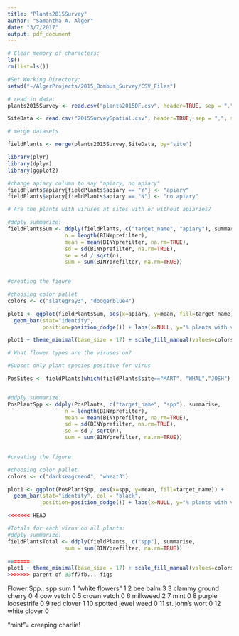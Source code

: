 ```yaml
---
title: "Plants2015Survey"
author: "Samantha A. Alger"
date: "3/7/2017"
output: pdf_document
---
```


```r
# Clear memory of characters:
ls()
rm(list=ls())

#Set Working Directory: 
setwd("~/AlgerProjects/2015_Bombus_Survey/CSV_Files")

# read in data:
plants2015Survey <- read.csv("plants2015DF.csv", header=TRUE, sep = ",", stringsAsFactors=FALSE)

SiteData <- read.csv("2015SurveySpatial.csv", header=TRUE, sep = ",", stringsAsFactors=FALSE)

# merge datasets

fieldPlants <- merge(plants2015Survey,SiteData, by="site")

library(plyr)
library(dplyr)
library(ggplot2)

#change apiary column to say "apiary, no apiary"
fieldPlants$apiary[fieldPlants$apiary == "Y"] <- "apiary"
fieldPlants$apiary[fieldPlants$apiary == "N"] <- "no apiary"

# Are the plants with viruses at sites with or without apiaries?

#ddply summarize:
fieldPlantsSum <- ddply(fieldPlants, c("target_name", "apiary"), summarise, 
                  n = length(BINYprefilter),
                  mean = mean(BINYprefilter, na.rm=TRUE),
                  sd = sd(BINYprefilter, na.rm=TRUE),
                  se = sd / sqrt(n),
                  sum = sum(BINYprefilter, na.rm=TRUE))
              

#creating the figure

#choosing color pallet
colors <- c("slategray3", "dodgerblue4")

plot1 <- ggplot(fieldPlantsSum, aes(x=apiary, y=mean, fill=target_name)) +
  geom_bar(stat="identity",
           position=position_dodge()) + labs(x=NULL, y="% plants with virus detected")

plot1 + theme_minimal(base_size = 17) + scale_fill_manual(values=colors, name="Virus", labels=c("BQCV", "DWV")) + theme(legend.position=c(.8, .85)) + coord_cartesian(ylim = c(0, .5)) + scale_y_continuous(labels = scales::percent)


```

```r
# What flower types are the viruses on?

#Subset only plant species positive for virus

PosSites <- fieldPlants[which(fieldPlants$site=="MART", "WHAL","JOSH"), ]


#ddply summarize:
PosPlantSpp <- ddply(PosPlants, c("target_name", "spp"), summarise, 
                  n = length(BINYprefilter),
                  mean = mean(BINYprefilter, na.rm=TRUE),
                  sd = sd(BINYprefilter, na.rm=TRUE),
                  se = sd / sqrt(n),
                  sum = sum(BINYprefilter, na.rm=TRUE))
              

#creating the figure

#choosing color pallet
colors <- c("darkseagreen4", "wheat3")

plot1 <- ggplot(PosPlantSpp, aes(x=spp, y=mean, fill=target_name)) +
  geom_bar(stat="identity", col = "black",
           position=position_dodge()) + labs(x=NULL, y="% plants with virus detected")

<<<<<<< HEAD
```

```r
#Totals for each virus on all plants:
#ddply summarize:
fieldPlantsTotal <- ddply(fieldPlants, c("spp"), summarise, 
                  sum = sum(BINYprefilter, na.rm=TRUE))
              
=======
plot1 + theme_minimal(base_size = 17) + scale_fill_manual(values=colors, name="Virus", labels=c("BQCV", "DWV")) + theme(legend.position=c(.8, .85)) + coord_cartesian(ylim = c(0, .5)) + scale_y_continuous(labels = scales::percent)
>>>>>>> parent of 33ff7fb... figs


```

Flower Spp.:
                    spp sum
1       "white flowers"   1
2              bee balm   3
3  clammy ground cherry   0
4             cow vetch   0
5           crown vetch   0
6              milkweed   2
7                  mint   0
8    purple loosestrife   0
9            red clover   1
10   spotted jewel weed   0
11      st. john's wort   0
12         white clover   0

"mint"= creeping charlie!
